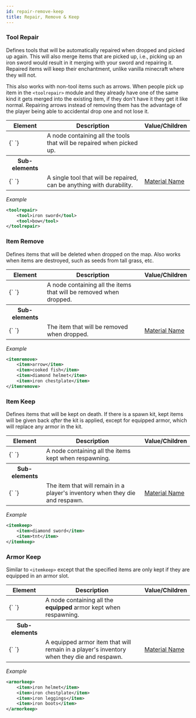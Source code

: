 ```yaml
---
id: repair-remove-keep
title: Repair, Remove & Keep
---
```


### Tool Repair

Defines tools that will be automatically repaired when dropped and picked up again. This will also merge items that are picked up, i.e., picking up an iron sword would result in it merging with your sword and repairing it. Repaired items will keep their enchantment, unlike vanilla minecraft where they will not.

This also works with non-tool items such as arrows. When people pick up item in the `<toolrepair>` module and they already have one of the same kind it gets merged into the existing item, if they don't have it they get it like normal. Repairing arrows instead of removing them has the advantage of the player being able to accidental drop one and not lose it.

<div className="table-container">
  <table>
    <thead>
      <tr>
        <th>Element</th>
        <th>Description</th>
        <th>Value/Children</th>
      </tr>
    </thead>
    <tbody>
      <tr>
        <td>
          <label>{`<toolrepair> </toolrepair>`}</label>
        </td>
        <td>
          A node containing all the tools that will be repaired when picked up.
        </td>
        <td />
      </tr>
      <tr>
        <th>Sub-elements</th>
        <th />
        <th />
      </tr>
      <tr>
        <td>
          <label>{`<tool> </tool>`}</label>
        </td>
        <td>
          A single tool that will be repaired, can be anything with durability.
        </td>
        <td>
          <a href="/docs/reference/items/inventory#material_matchers">
            Material Name
          </a>
        </td>
      </tr>
    </tbody>
  </table>
</div>

_Example_

```xml
<toolrepair>
    <tool>iron sword</tool>
    <tool>bow</tool>
</toolrepair>
```

### Item Remove

Defines items that will be deleted when dropped on the map. Also works when items are destroyed, such as seeds from tall grass, etc.

<div className="table-container">
  <table>
    <thead>
      <tr>
        <th>Element</th>
        <th>Description</th>
        <th>Value/Children</th>
      </tr>
    </thead>
    <tbody>
      <tr>
        <td>
          <label>{`<itemremove> </itemremove>`}</label>
        </td>
        <td>
          A node containing all the items that will be removed when dropped.
        </td>
        <td />
      </tr>
      <tr>
        <th>Sub-elements</th>
        <th />
        <th />
      </tr>
      <tr>
        <td>
          <label>{`<item> </item>`}</label>
        </td>
        <td>The item that will be removed when dropped.</td>
        <td>
          <a href="/docs/reference/items/inventory#material_matchers">
            Material Name
          </a>
        </td>
      </tr>
    </tbody>
  </table>
</div>

_Example_

```xml
<itemremove>
    <item>arrow</item>
    <item>cooked fish</item>
    <item>diamond helmet</item>
    <item>iron chestplate</item>
</itemremove>
```

### Item Keep

Defines items that will be kept on death. If there is a spawn kit, kept items will be given back _after_ the kit is applied, except for equipped armor, which will replace any armor in the kit.

<div className="table-container">
  <table>
    <thead>
      <tr>
        <th>Element</th>
        <th>Description</th>
        <th>Value/Children</th>
      </tr>
    </thead>
    <tbody>
      <tr>
        <td>
          <label>{`<itemkeep> </itemkeep>`}</label>
        </td>
        <td>A node containing all the items kept when respawning.</td>
        <td></td>
      </tr>
      <tr>
        <th>Sub-elements</th>
        <th />
        <th />
      </tr>
      <tr>
        <td>
          <label>{`<item> </item>`}</label>
        </td>
        <td>
          The item that will remain in a player's inventory when they die and
          respawn.
        </td>
        <td>
          <a href="/docs/reference/items/inventory#material_matchers">
            Material Name
          </a>
        </td>
      </tr>
    </tbody>
  </table>
</div>

_Example_

```xml
<itemkeep>
    <item>diamond sword</item>
    <item>tnt</item>
</itemkeep>
```

### Armor Keep

Similar to `<itemkeep>` except that the specified items are only kept if they are equipped in an armor slot.

<div className="table-container">
  <table>
    <thead>
      <tr>
        <th style={{ minWidth: "210px" }}>Element</th>
        <th>Description</th>
        <th>Value/Children</th>
      </tr>
    </thead>
    <tbody>
      <tr>
        <td>
          <label>{`<armorkeep> </armorkeep>`}</label>
        </td>
        <td>
          A node containing all the
          <b>equipped</b>
          armor kept when respawning.
        </td>
        <td />
      </tr>
      <tr>
        <th>Sub-elements</th>
        <th />
        <th />
      </tr>
      <tr>
        <td>
          <label>{`<item> </item>`}</label>
        </td>
        <td>
          A equipped armor item that will remain in a player's inventory when
          they die and respawn.
        </td>
        <td>
          <a href="/docs/reference/items/inventory#material_matchers">
            Material Name
          </a>
        </td>
      </tr>
    </tbody>
  </table>
</div>

_Example_

```xml
<armorkeep>
    <item>iron helmet</item>
    <item>iron chestplate</item>
    <item>iron leggings</item>
    <item>iron boots</item>
</armorkeep>
```
